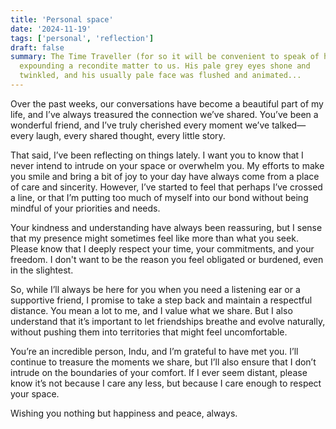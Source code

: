 ```yaml
---
title: 'Personal space'
date: '2024-11-19'
tags: ['personal', 'reflection']
draft: false
summary: The Time Traveller (for so it will be convenient to speak of him) was
  expounding a recondite matter to us. His pale grey eyes shone and
  twinkled, and his usually pale face was flushed and animated...
---
```


Over the past weeks, our conversations have become a beautiful part of my life, and I’ve always treasured the connection we’ve shared. You’ve been a wonderful friend, and I’ve truly cherished every moment we’ve talked—every laugh, every shared thought, every little story.

That said, I’ve been reflecting on things lately. I want you to know that I never intend to intrude on your space or overwhelm you. My efforts to make you smile and bring a bit of joy to your day have always come from a place of care and sincerity. However, I’ve started to feel that perhaps I’ve crossed a line, or that I’m putting too much of myself into our bond without being mindful of your priorities and needs.

Your kindness and understanding have always been reassuring, but I sense that my presence might sometimes feel like more than what you seek. Please know that I deeply respect your time, your commitments, and your freedom. I don't want to be the reason you feel obligated or burdened, even in the slightest.

So, while I’ll always be here for you when you need a listening ear or a supportive friend, I promise to take a step back and maintain a respectful distance. You mean a lot to me, and I value what we share. But I also understand that it’s important to let friendships breathe and evolve naturally, without pushing them into territories that might feel uncomfortable.

You’re an incredible person, Indu, and I’m grateful to have met you. I’ll continue to treasure the moments we share, but I’ll also ensure that I don’t intrude on the boundaries of your comfort. If I ever seem distant, please know it’s not because I care any less, but because I care enough to respect your space.

Wishing you nothing but happiness and peace, always.
